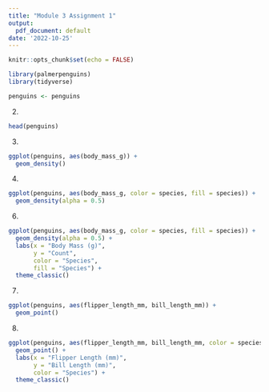 ```yaml
---
title: "Module 3 Assignment 1"
output:
  pdf_document: default
date: '2022-10-25'
---
```


```r
knitr::opts_chunk$set(echo = FALSE)
```

```r
library(palmerpenguins)
library(tidyverse)
```

```r
penguins <- penguins
```

2.  

```r
head(penguins)
```

3.  

```r
ggplot(penguins, aes(body_mass_g)) +
  geom_density()
```

4.  

```r
ggplot(penguins, aes(body_mass_g, color = species, fill = species)) +
  geom_density(alpha = 0.5)
```


6.  

```r
ggplot(penguins, aes(body_mass_g, color = species, fill = species)) +
  geom_density(alpha = 0.5) +
  labs(x = "Body Mass (g)",
       y = "Count",
       color = "Species",
       fill = "Species") +
  theme_classic()
```

7.  

```r
ggplot(penguins, aes(flipper_length_mm, bill_length_mm)) +
  geom_point()
```

8.  
```r
ggplot(penguins, aes(flipper_length_mm, bill_length_mm, color = species)) +
  geom_point() + 
  labs(x = "Flipper Length (mm)",
       y = "Bill Length (mm)",
       color = "Species") +
  theme_classic()
```

